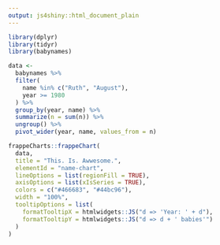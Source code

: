 ```yaml
---
output: js4shiny::html_document_plain
---
```


```r
library(dplyr)
library(tidyr)
library(babynames)

data <-
  babynames %>% 
  filter(
    name %in% c("Ruth", "August"),
    year >= 1980
  ) %>% 
  group_by(year, name) %>% 
  summarize(n = sum(n)) %>% 
  ungroup() %>% 
  pivot_wider(year, name, values_from = n)

frappeCharts::frappeChart(
  data,
  title = "This. Is. Awwesome.", 
  elementId = "name-chart",
  lineOptions = list(regionFill = TRUE),
  axisOptions = list(xIsSeries = TRUE),
  colors = c("#466683", "#44bc96"),
  width = "100%",
  tooltipOptions = list(
    formatTooltipX = htmlwidgets::JS("d => 'Year: ' + d"),
    formatTooltipY = htmlwidgets::JS("d => d + ' babies'")
  )
)
```
